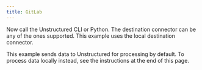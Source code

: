 ```yaml
---
title: GitLab
---
```



<NewDocument />


<SharedContentGitLab/>

Now call the Unstructured CLI or Python. The destination connector can be any of the ones supported. This example uses the local destination connector.

This example sends data to Unstructured for processing by default. To process data locally instead, see the instructions at the end of this page.


<CodeGroup>
  <GitLabSh />
  <GitLabPyV2 />
  <GitLabPyV1 />
</CodeGroup>


<SharedPartitionByAPIOSS/>

